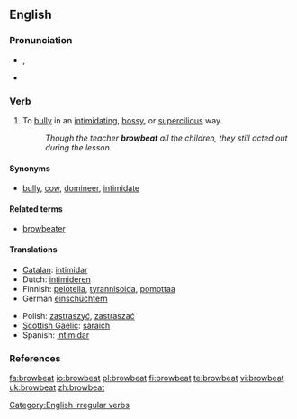 {{was wotd|2008|January|12}}

==English==

===Pronunciation===
* {{a|RP|US}} {{IPA|/ˈbrɑʊ.biːt/}}, {{SAMPA|/"braU.bi:t/}}
* {{audio|en-us-browbeat.ogg|Audio (US)}}

===Verb===
{{en-verb|browbeats|browbeating|browbeat|browbeaten}}

# {{transitive}} To [[bully]] in an [[intimidating]], [[bossy]], or [[supercilious]] way.
#: ''Though the teacher '''browbeat''' all the children, they still acted out during the lesson.'' 

====Synonyms====
* {{sense|to bully in an intimidating way}} [[bully]], [[cow]], [[domineer]], [[intimidate]]

====Related terms====
* [[browbeater]]

====Translations====
{{trans-top|to bully in an intimidating way}}
* [[Catalan]]: [[intimidar]]
* Dutch: [[intimideren]]
* Finnish: [[pelotella]], [[tyrannisoida]], [[pomottaa]]
*German [[einschüchtern]]
{{trans-mid}}
* Polish: [[zastraszyć]], [[zastraszać]]
* [[Scottish Gaelic]]: [[sàraich]]
* Spanish: [[intimidar]]
{{trans-bottom}}

===References===
{{R:Century 1911}}
{{R:Webster 1913}}

[[Category:English irregular verbs]]

[[fa:browbeat]]
[[io:browbeat]]
[[pl:browbeat]]
[[fi:browbeat]]
[[te:browbeat]]
[[vi:browbeat]]
[[uk:browbeat]]
[[zh:browbeat]]